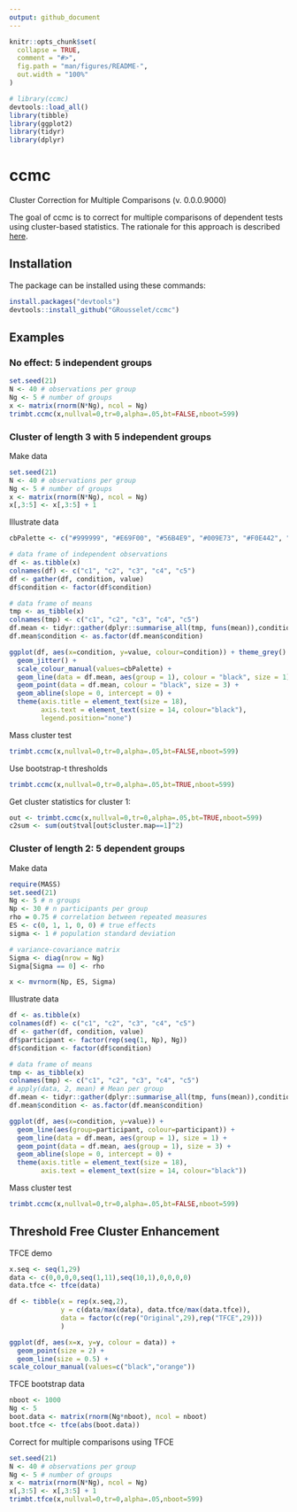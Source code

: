 ```yaml
---
output: github_document
---
```


<!-- README.md is generated from README.Rmd. Please edit that file -->

```r
knitr::opts_chunk$set(
  collapse = TRUE,
  comment = "#>",
  fig.path = "man/figures/README-",
  out.width = "100%"
)
```

```r
# library(ccmc)
devtools::load_all()
library(tibble)
library(ggplot2)
library(tidyr)
library(dplyr)
```

# ccmc
Cluster Correction for Multiple Comparisons (v. 0.0.0.9000)

The goal of ccmc is to correct for multiple comparisons of dependent tests using cluster-based statistics. The rationale for this approach is described [here](https://garstats.wordpress.com/2018/09/06/cluster/).

## Installation

The package can be installed using these commands:
```r
install.packages("devtools")
devtools::install_github("GRousselet/ccmc")
```


## Examples

### No effect: 5 independent groups

```r
set.seed(21)
N <- 40 # observations per group
Ng <- 5 # number of groups
x <- matrix(rnorm(N*Ng), ncol = Ng)
trimbt.ccmc(x,nullval=0,tr=0,alpha=.05,bt=FALSE,nboot=599)
```

### Cluster of length 3 with 5 independent groups

Make data
```r
set.seed(21)
N <- 40 # observations per group
Ng <- 5 # number of groups
x <- matrix(rnorm(N*Ng), ncol = Ng)
x[,3:5] <- x[,3:5] + 1
```

Illustrate data
```r
cbPalette <- c("#999999", "#E69F00", "#56B4E9", "#009E73", "#F0E442", "#0072B2", "#D55E00", "#CC79A7")

# data frame of independent observations
df <- as.tibble(x)
colnames(df) <- c("c1", "c2", "c3", "c4", "c5")
df <- gather(df, condition, value)
df$condition <- factor(df$condition)

# data frame of means
tmp <- as_tibble(x)
colnames(tmp) <- c("c1", "c2", "c3", "c4", "c5")
df.mean <- tidyr::gather(dplyr::summarise_all(tmp, funs(mean)),condition, value)
df.mean$condition <- as.factor(df.mean$condition)

ggplot(df, aes(x=condition, y=value, colour=condition)) + theme_grey() + 
  geom_jitter() +
  scale_colour_manual(values=cbPalette) +
  geom_line(data = df.mean, aes(group = 1), colour = "black", size = 1) +
  geom_point(data = df.mean, colour = "black", size = 3) +
  geom_abline(slope = 0, intercept = 0) + 
  theme(axis.title = element_text(size = 18),
        axis.text = element_text(size = 14, colour="black"),
        legend.position="none")
```

Mass cluster test
```r
trimbt.ccmc(x,nullval=0,tr=0,alpha=.05,bt=FALSE,nboot=599)
```


Use bootstrap-t thresholds
```r
trimbt.ccmc(x,nullval=0,tr=0,alpha=.05,bt=TRUE,nboot=599)
```

Get cluster statistics for cluster 1:
```r
out <- trimbt.ccmc(x,nullval=0,tr=0,alpha=.05,bt=TRUE,nboot=599)
c2sum <- sum(out$tval[out$cluster.map==1]^2)
```

### Cluster of length 2: 5 dependent groups

Make data
```r
require(MASS)
set.seed(21)
Ng <- 5 # n groups
Np <- 30 # n participants per group
rho = 0.75 # correlation between repeated measures
ES <- c(0, 1, 1, 0, 0) # true effects
sigma <- 1 # population standard deviation

# variance-covariance matrix
Sigma <- diag(nrow = Ng)
Sigma[Sigma == 0] <- rho

x <- mvrnorm(Np, ES, Sigma)
```

Illustrate data
```r

df <- as.tibble(x)
colnames(df) <- c("c1", "c2", "c3", "c4", "c5")
df <- gather(df, condition, value)
df$participant <- factor(rep(seq(1, Np), Ng))
df$condition <- factor(df$condition)

# data frame of means
tmp <- as_tibble(x)
colnames(tmp) <- c("c1", "c2", "c3", "c4", "c5")
# apply(data, 2, mean) # Mean per group
df.mean <- tidyr::gather(dplyr::summarise_all(tmp, funs(mean)),condition, value)
df.mean$condition <- as.factor(df.mean$condition)

ggplot(df, aes(x=condition, y=value)) +
  geom_line(aes(group=participant, colour=participant)) +
  geom_line(data = df.mean, aes(group = 1), size = 1) +
  geom_point(data = df.mean, aes(group = 1), size = 3) +
  geom_abline(slope = 0, intercept = 0) + 
  theme(axis.title = element_text(size = 18),
        axis.text = element_text(size = 14, colour="black"))
```

Mass cluster test
```r
trimbt.ccmc(x,nullval=0,tr=0,alpha=.05,bt=FALSE,nboot=599)
```


## Threshold Free Cluster Enhancement

TFCE demo
```r
x.seq <- seq(1,29)
data <- c(0,0,0,0,seq(1,11),seq(10,1),0,0,0,0)
data.tfce <- tfce(data)

df <- tibble(x = rep(x.seq,2),
             y = c(data/max(data), data.tfce/max(data.tfce)),
             data = factor(c(rep("Original",29),rep("TFCE",29)))
             )

ggplot(df, aes(x=x, y=y, colour = data)) + 
  geom_point(size = 2) +
  geom_line(size = 0.5) +
scale_colour_manual(values=c("black","orange"))
```

TFCE bootstrap data
```r
nboot <- 1000
Ng <- 5
boot.data <- matrix(rnorm(Ng*nboot), ncol = nboot)
boot.tfce <- tfce(abs(boot.data))
```

Correct for multiple comparisons using TFCE
```r
set.seed(21)
N <- 40 # observations per group
Ng <- 5 # number of groups
x <- matrix(rnorm(N*Ng), ncol = Ng)
x[,3:5] <- x[,3:5] + 1
trimbt.tfce(x,nullval=0,tr=0,alpha=.05,nboot=599)
```

